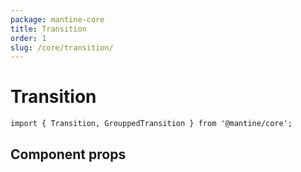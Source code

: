 ```yaml
---
package: mantine-core
title: Transition
order: 1
slug: /core/transition/
---
```


# Transition

<PageHeader
  source="mantine-core/src/Transition/Transition.tsx"
  docs="core/Transition.mdx"
  package="@mantine/core"
/>

```tsx
import { Transition, GrouppedTransition } from '@mantine/core';
```

## Component props

<PropsTable component="Transition" />
